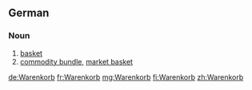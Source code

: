 ==German==
===Noun===
{{de-noun|g=m|Warenkorbs|gen2=Warenkorbes|Warenkörbe}}
#[[basket]]
#[[commodity bundle]], [[market basket]]

[[de:Warenkorb]]
[[fr:Warenkorb]]
[[mg:Warenkorb]]
[[fi:Warenkorb]]
[[zh:Warenkorb]]